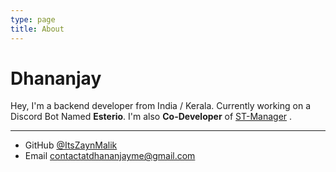 ```yaml
---
type: page
title: About
---
```


# Dhananjay

Hey, I'm a backend developer from India / Kerala. Currently working on a Discord Bot Named **Esterio**. 
I'm also **Co-Developer** of [ST-Manager](https://stmanager.tech) .

---

- GitHub [@ItsZaynMalik](https://github.com/ItsZaynMalik)
- Email contactatdhananjayme@gmail.com
